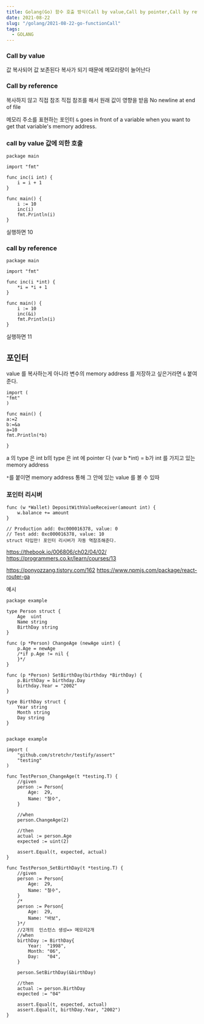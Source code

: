 ```yaml
---
title: Golang(Go) 함수 호출 방식(Call by value,Call by pointer,Call by reference)
date: 2021-08-22
slug: "/golang/2021-08-22-go-functionCall"
tags:
  - GOLANG
---
```



###  Call by value
값 복사되어 값 보존된다
복사가 되기 때문에 메모리량이 늘어난다

###  Call by reference
복사하지 않고 직접 참조
직접 참조를 해서 원래 값이 영향을 받음
 No newline at end of file

메모리 주소를 표현하는 포인터
`&` goes in front of a variable when you want to get that variable's memory address.

### call by value 값에 의한 호출

```
package main
 
import "fmt"
 
func inc(i int) {
    i = i + 1
}
 
func main() {
    i := 10
    inc(i)
    fmt.Println(i)
}

```
실행하면 10
### call by reference

```
package main
 
import "fmt"
 
func inc(i *int) {
    *i = *i + 1
}
 
func main() {
    i := 10
    inc(&i)
    fmt.Println(i)
}

```
실행하면 11


## 포인터
value 를 복사하는게 아니라 변수의 memory address 를 저장하고 싶은거라면
`&` 붙여준다.


```
import (
"fmt"
)

func main() {
a:=2
b:=&a
a=10
fmt.Println(*b)

}
```
a 의 type 은 int
b의 type 은 int 에 pointer 다
(var b *int) = b가 int 를 가지고 있는 memory address

`*`를 붙이면 memory address 통해 그 안에 있는 value 를 볼 수 있따

###  포인터 리시버
```
func (w *Wallet) DepositWithValueReceiver(amount int) {
    w.balance += amount
}

// Production add: 0xc000016378, value: 0
// Test add: 0xc000016378, value: 10
struct 타입만! 포인터 리시버가 자동 역참조해준다.

```
https://thebook.io/006806/ch02/04/02/
https://programmers.co.kr/learn/courses/13

https://ponyozzang.tistory.com/162
https://www.npmjs.com/package/react-router-ga

예시

```
package example

type Person struct {
    Age  uint
    Name string
    BirthDay string
}

func (p *Person) ChangeAge (newAge uint) {
    p.Age = newAge
    /*if p.Age != nil {
    }*/
}

func (p *Person) SetBirthDay(birthday *BirthDay) {
    p.BirthDay = birthday.Day
    birthday.Year = "2002"
}

type BirthDay struct {
    Year string
    Month string
    Day string
}


```

```
package example

import (
    "github.com/stretchr/testify/assert"
    "testing"
)

func TestPerson_ChangeAge(t *testing.T) {
    //given
    person := Person{
        Age:  29,
        Name: "철수",
    }

    //when
    person.ChangeAge(2)

    //then
    actual := person.Age
    expected := uint(2)

    assert.Equal(t, expected, actual)
}

func TestPerson_SetBirthDay(t *testing.T) {
    //given
    person := Person{
        Age:  29,
        Name: "철수",
    }
    /*
    person := Person{
        Age:  29,
        Name: "바보",
    }*/
    //2개의  인스턴스 생성=> 메모리2개
    //when
    birthDay := BirthDay{
        Year:  "1998",
        Month: "06",
        Day:   "04",
    }

    person.SetBirthDay(&birthDay)

    //then
    actual := person.BirthDay
    expected := "04"

    assert.Equal(t, expected, actual)
    assert.Equal(t, birthDay.Year, "2002")
}

```